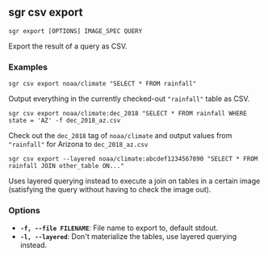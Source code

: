
## sgr csv export

```sgr export [OPTIONS] IMAGE_SPEC QUERY```

Export the result of a query as CSV.

### Examples

`sgr csv export noaa/climate "SELECT * FROM rainfall"`

Output everything in the currently checked-out `"rainfall"` table as CSV.

`sgr csv export noaa/climate:dec_2018 "SELECT * FROM rainfall WHERE state = 'AZ' -f dec_2018_az.csv`

Check out the `dec_2018` tag of `noaa/climate` and output values from `"rainfall"` for Arizona to `dec_2018_az.csv`

`sgr csv export --layered noaa/climate:abcdef1234567890 "SELECT * FROM rainfall JOIN other_table ON..."`

Uses layered querying instead to execute a join on tables in a certain image (satisfying the query without
having to check the image out).

### Options

  * **`-f, --file FILENAME`**: File name to export to, default stdout.
  * **`-l, --layered`**: Don't materialize the tables, use layered querying instead.
